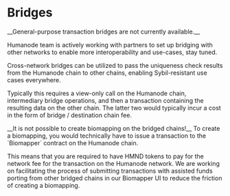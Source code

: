 
# Bridges

<Callout type="warning">
__General-purpose transaction bridges are not currently available.__

Humanode team is actively working with partners to set up bridging with other networks to enable more interoperability and use-cases, stay tuned.

</Callout>

Cross-network bridges can be utilized to pass the uniqueness check results from the Humanode chain to other chains, enabling Sybil-resistant use cases everywhere.

Typically this requires a view-only call on the Humanode chain, intermediary bridge operations, and then a transaction containing the resulting data on the other chain. The latter two would typically incur a cost in the form of bridge / destination chain fee.

<Callout type="error">
__It is not possible to create biomapping on the bridged chains!__ To create a biomapping, you would technically have to issue a transaction to the `Biomapper` contract on the Humanode chain.

This means that you are required to have HMND tokens to pay for the network fee for the transaction on the Humanode network. We are working on facilitating the process of submitting transactions with assisted funds porting from other bridged chains in our Biomapper UI to reduce the friction of creating a biomapping.

</Callout>
